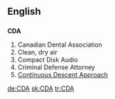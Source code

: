 {{also|CdA}}
==English==

==={{initialism}}===
{{wikipedia}}
'''CDA'''

# Canadian Dental Association
# Clean, dry air
# Compact Disk Audio
# Criminal Defense Attorney
# [[w:Continuous Descent Approach|Continuous Descent Approach]]

[[de:CDA]]
[[sk:CDA]]
[[tr:CDA]]